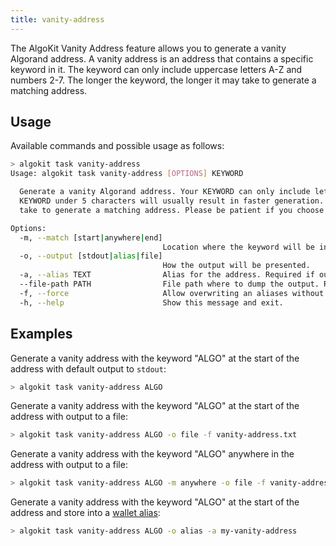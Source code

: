```yaml
---
title: vanity-address
---
```


The AlgoKit Vanity Address feature allows you to generate a vanity Algorand address. A vanity address is an address that contains a specific keyword in it. The keyword can only include uppercase letters A-Z and numbers 2-7. The longer the keyword, the longer it may take to generate a matching address.

## Usage

Available commands and possible usage as follows:

```bash
> algokit task vanity-address
Usage: algokit task vanity-address [OPTIONS] KEYWORD

  Generate a vanity Algorand address. Your KEYWORD can only include letters A - Z and numbers 2 - 7. Keeping your
  KEYWORD under 5 characters will usually result in faster generation. Note: The longer the KEYWORD, the longer it may
  take to generate a matching address. Please be patient if you choose a long keyword.

Options:
  -m, --match [start|anywhere|end]
                                  Location where the keyword will be included. Default is start.
  -o, --output [stdout|alias|file]
                                  How the output will be presented.
  -a, --alias TEXT                Alias for the address. Required if output is "alias".
  --file-path PATH                File path where to dump the output. Required if output is "file".
  -f, --force                     Allow overwriting an aliases without confirmation, if output option is 'alias'.
  -h, --help                      Show this message and exit.
```

## Examples

Generate a vanity address with the keyword "ALGO" at the start of the address with default output to `stdout`:

```bash
> algokit task vanity-address ALGO
```

Generate a vanity address with the keyword "ALGO" at the start of the address with output to a file:

```bash
> algokit task vanity-address ALGO -o file -f vanity-address.txt
```

Generate a vanity address with the keyword "ALGO" anywhere in the address with output to a file:

```bash
> algokit task vanity-address ALGO -m anywhere -o file -f vanity-address.txt
```

Generate a vanity address with the keyword "ALGO" at the start of the address and store into a [wallet alias](/build/algokit/cli/features/task_cmd/wallet):

```bash
> algokit task vanity-address ALGO -o alias -a my-vanity-address
```
